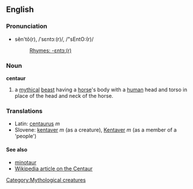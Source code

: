 ==English==
[[Category:Mythological creatures]]
===Pronunciation===
*sĕn'tô(r), /ˈsɛntɔː(r)/, /"sEntO:(r)/
*:[[Rhymes:English:-ɛntɔː(r)|Rhymes: -ɛntɔː(r)]]
===Noun===
'''centaur'''

#a [[mythical]] [[beast]] having a [[horse]]'s body with a [[human]] head and torso in place of the head and neck of the horse.
===Translations===
*Latin: [[centaurus]] ''m''
*Slovene: [[kentaver]] ''m'' (as a creature), [[Kentaver]] ''m'' (as a member of a 'people')

====See also====
*[[minotaur]]
*[[w:centaur|Wikipedia article on the Centaur]]